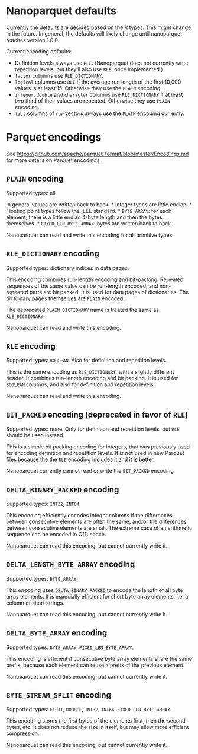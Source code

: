 # Nanoparquet defaults

Currently the defaults are decided based on the R types. This might
change in the future. In general, the defaults will likely change until
nanoparquet reaches version 1.0.0.

Current encoding defaults:

* Definition levels always use `RLE`. (Nanoparquet does not currently
  write repetition levels, but they'll also use `RLE`, once implemented.)
* `factor` columns use `RLE_DICTIONARY`.
* `logical` columns use `RLE` if the average run length of the first
  10,000 values is at least 15. Otherwise they use the `PLAIN` encoding.
* `integer`, `double` and `character` columns use `RLE_DICTIONARY` if at
  least two third of their values are repeated. Otherwise they use
  `PLAIN` encoding.
* `list` columns of `raw` vectors always use the `PLAIN` encoding
  currently.

# Parquet encodings

See <https://github.com/apache/parquet-format/blob/master/Encodings.md>
for more details on Parquet encodings.

## `PLAIN` encoding

Supported types: all.

In general values are written back to back:
* Integer types are little endian.
* Floating point types follow the IEEE standard.
* `BYTE_ARRAY`: for each element, there is a little endian 4-byte length
  and then the bytes themselves.
* `FIXED_LEN_BYTE_ARRAY`: bytes are written back to back.

Nanoparquet can read and write this encoding for all primitive types.

## `RLE_DICTIONARY` encoding

Supported types: dictionary indices in data pages.

This encoding combines run-length encoding and bit-packing.
Repeated sequences of the same value can be run-length encoded, and
non-repeated parts are bit packed.
It is used for data pages of dictionaries.
The dictionary pages themselves are `PLAIN` encoded.

The deprecated `PLAIN_DICTIONARY` name is treated the same as
`RLE_DICTIONARY`.

Nanoparquet can read and write this encoding.

## `RLE` encoding

Supported types: `BOOLEAN`. Also for definition and repetition levels.

This is the same encoding as `RLE_DICTIONARY`, with a slightly different
header. It combines run-length encoding and bit packing.
It is used for `BOOLEAN` columns, and also for definition and
repetition levels.

Nanoparquet can read and write this encoding.

## `BIT_PACKED` encoding (deprecated in favor of `RLE`)

Supported types: none. Only for definition and repetition levels, but
`RLE` should be used instead.

This is a simple bit packing encoding for integers, that was previously
used for encoding definition and repetition levels. It is not used in new
Parquet files because the the `RLE` encoding includes it and it is better.

Nanoparquet currently cannot read or write the `BIT_PACKED` encoding.

## `DELTA_BINARY_PACKED` encoding

Supported types: `INT32`, `INT64`.

This encoding efficiently encodes integer columns if the differences
between consecutive elements are often the same, and/or the differences
between consecutive elements are small. The extreme case of an arithmetic
sequence can be encoded in O(1) space.

Nanoparquet can read this encoding, but cannot currently write it.

## `DELTA_LENGTH_BYTE_ARRAY` encoding

Supported types: `BYTE_ARRAY`.

This encoding uses `DELTA_BINARY_PACKED` to encode the length of all
byte array elements. It is especially efficient for short byte array
elements, i.e. a column of short strings.

Nanoparquet can read this encoding, but cannot currently write it.

## `DELTA_BYTE_ARRAY` encoding

Supported types: `BYTE_ARRAY`, `FIXED_LEN_BYTE_ARRAY`.

This encoding is efficient if consecutive byte array elements share the
same prefix, because each element can reuse a prefix of the previous
element.

Nanoparquet can read this encoding, but cannot currently write it.

## `BYTE_STREAM_SPLIT` encoding

Supported types: `FLOAT`, `DOUBLE`, `INT32`, `INT64`,
`FIXED_LEN_BYTE_ARRAY`.

This encoding stores the first bytes of the elements first, then the
second bytes, etc. It does not reduce the size in itself, but may allow
more efficient compression.

Nanoparquet can read this encoding, but cannot currently write it.

